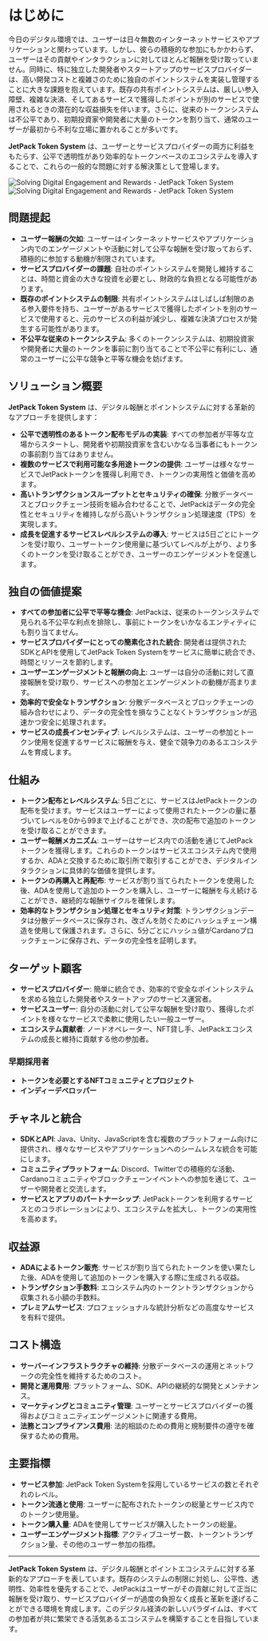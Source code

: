 
# はじめに

今日のデジタル環境では、ユーザーは日々無数のインターネットサービスやアプリケーションと関わっています。しかし、彼らの積極的な参加にもかかわらず、ユーザーはその貢献やインタラクションに対してほとんど報酬を受け取っていません。同時に、特に独立した開発者やスタートアップのサービスプロバイダーは、高い開発コストと複雑さのために独自のポイントシステムを実装し管理することに大きな課題を抱えています。既存の共有ポイントシステムは、厳しい参入障壁、複雑な決済、そしてあるサービスで獲得したポイントが別のサービスで使用されるときの潜在的な収益損失を伴います。さらに、従来のトークンシステムは不公平であり、初期投資家や開発者に大量のトークンを割り当て、通常のユーザーが最初から不利な立場に置かれることが多いです。

**JetPack Token System** は、ユーザーとサービスプロバイダーの両方に利益をもたらす、公平で透明性があり効率的なトークンベースのエコシステムを導入することで、これらの一般的な問題に対する解決策として登場します。

<Image src="/images/ja/intro.svg" alt="Solving Digital Engagement and Rewards - JetPack Token System" width={700} height={534} className="dark:hidden"/>
<Image src="/images/ja/intro-dark.svg" alt="Solving Digital Engagement and Rewards - JetPack Token System" width={700} height={534} className="hidden dark:block"/>

## 問題提起

- **ユーザー報酬の欠如**: ユーザーはインターネットサービスやアプリケーション内でのエンゲージメントや活動に対して公平な報酬を受け取っておらず、積極的に参加する動機が制限されています。
- **サービスプロバイダーの課題**: 自社のポイントシステムを開発し維持することは、時間と資金の大きな投資を必要とし、財政的な負担となる可能性があります。
- **既存のポイントシステムの制限**: 共有ポイントシステムはしばしば制限のある参入要件を持ち、ユーザーがあるサービスで獲得したポイントを別のサービスで使用すると、元のサービスの利益が減少し、複雑な決済プロセスが発生する可能性があります。
- **不公平な従来のトークンシステム**: 多くのトークンシステムは、初期投資家や開発者に大量のトークンを事前に割り当てることで不公平に有利にし、通常のユーザーに公平な競争と平等な機会を妨げます。

## ソリューション概要

**JetPack Token System** は、デジタル報酬とポイントシステムに対する革新的なアプローチを提供します：

- **公平で透明性のあるトークン配布モデルの実装**: すべての参加者が平等な立場からスタートし、開発者や初期投資家を含むいかなる当事者にもトークンの事前割り当てはありません。
- **複数のサービスで利用可能な多用途トークンの提供**: ユーザーは様々なサービスでJetPackトークンを獲得し利用でき、トークンの実用性と価値を高めます。
- **高いトランザクションスループットとセキュリティの確保**: 分散データベースとブロックチェーン技術を組み合わせることで、JetPackはデータの完全性とセキュリティを維持しながら高いトランザクション処理速度（TPS）を実現します。
- **成長を促進するサービスレベルシステムの導入**: サービスは5日ごとにトークンを受け取り、ユーザートークン使用量に基づいてレベルが上がり、より多くのトークンを受け取ることができ、ユーザーのエンゲージメントを促進します。

## 独自の価値提案

- **すべての参加者に公平で平等な機会**: JetPackは、従来のトークンシステムで見られる不公平な利点を排除し、事前にトークンをいかなるエンティティにも割り当てません。
- **サービスプロバイダーにとっての簡素化された統合**: 開発者は提供されたSDKとAPIを使用してJetPack Token Systemをサービスに簡単に統合でき、時間とリソースを節約します。
- **ユーザーエンゲージメントと報酬の向上**: ユーザーは自分の活動に対して直接報酬を受け取り、サービスへの参加とエンゲージメントの動機が高まります。
- **効率的で安全なトランザクション**: 分散データベースとブロックチェーンの組み合わせにより、データの完全性を損なうことなくトランザクションが迅速かつ安全に処理されます。
- **サービスの成長インセンティブ**: レベルシステムは、ユーザーの参加とトークン使用を促進するサービスに報酬を与え、健全で競争力のあるエコシステムを育成します。

## 仕組み

- **トークン配布とレベルシステム**: 5日ごとに、サービスはJetPackトークンの配布を受けます。サービスはユーザーによって使用されたトークンの量に基づいてレベルを0から99まで上げることができ、次の配布で追加のトークンを受け取ることができます。
- **ユーザー報酬メカニズム**: ユーザーはサービス内での活動を通じてJetPackトークンを獲得します。これらのトークンはサービスエコシステム内で使用するか、ADAと交換するために取引所で取引することができ、デジタルインタラクションに具体的な価値を提供します。
- **トークンの再購入と再配布**: サービスが割り当てられたトークンを使用した後、ADAを使用して追加のトークンを購入し、ユーザーに報酬を与え続けることができ、継続的な報酬サイクルを確保します。
- **効率的なトランザクション処理とセキュリティ対策**: トランザクションデータは分散データベースに保存され、改ざんを防ぐためにハッシュチェーン構造を使用して保護されます。さらに、5分ごとにハッシュ値がCardanoブロックチェーンに保存され、データの完全性を証明します。

## ターゲット顧客

- **サービスプロバイダー**: 簡単に統合でき、効率的で安全なポイントシステムを求める独立した開発者やスタートアップのサービス運営者。
- **サービスユーザー**: 自分の活動に対して公平な報酬を受け取り、獲得したポイントを様々なサービスで柔軟に使用したい一般ユーザー。
- **エコシステム貢献者**: ノードオペレーター、NFT貸し手、JetPackエコシステムの成長と維持に貢献する他の参加者。

### 早期採用者

- **トークンを必要とするNFTコミュニティとプロジェクト**
- **インディーデベロッパー**

## チャネルと統合

- **SDKとAPI**: Java、Unity、JavaScriptを含む複数のプラットフォーム向けに提供され、様々なサービスやアプリケーションへのシームレスな統合を可能にします。
- **コミュニティプラットフォーム**: Discord、Twitterでの積極的な活動、Cardanoコミュニティやブロックチェーンイベントへの参加を通じて、ユーザーや開発者と交流します。
- **サービスとアプリのパートナーシップ**: JetPackトークンを利用するサービスとのコラボレーションにより、エコシステムを拡大し、トークンの実用性を高めます。

## 収益源

- **ADAによるトークン販売**: サービスが割り当てられたトークンを使い果たした後、ADAを使用して追加のトークンを購入する際に生成される収益。
- **トランザクション手数料**: エコシステム内のトークントランザクションから収集される小額の手数料。
- **プレミアムサービス**: プロフェッショナルな統計分析などの高度なサービスを有料で提供。

## コスト構造

- **サーバーインフラストラクチャの維持**: 分散データベースの運用とネットワークの完全性を維持するためのコスト。
- **開発と運用費用**: プラットフォーム、SDK、APIの継続的な開発とメンテナンス。
- **マーケティングとコミュニティ管理**: ユーザーとサービスプロバイダーの獲得およびコミュニティエンゲージメントに関連する費用。
- **法務とコンプライアンス費用**: 法的相談のための費用と規制要件の遵守を確保するための費用。

## 主要指標

- **サービス参加**: JetPack Token Systemを採用しているサービスの数とそれぞれのレベル。
- **トークン流通と使用**: ユーザーに配布されたトークンの総量とサービス内でのトークン使用量。
- **トークン購入量**: ADAを使用してサービスが購入したトークンの総量。
- **ユーザーエンゲージメント指標**: アクティブユーザー数、トークントランザクション量、その他のユーザー参加の指標。

---

**JetPack Token System** は、デジタル報酬とポイントエコシステムに対する革新的なアプローチを表しています。既存のシステムの制限に対処し、公平性、透明性、効率性を優先することで、JetPackはユーザーがその貢献に対して正当に報酬を受け取り、サービスプロバイダーが過度の負担なく成長と革新を遂げることができる環境を育成します。このデジタル経済の新しいパラダイムは、すべての参加者が共に繁栄できる活気あるエコシステムを構築することを目指しています。
